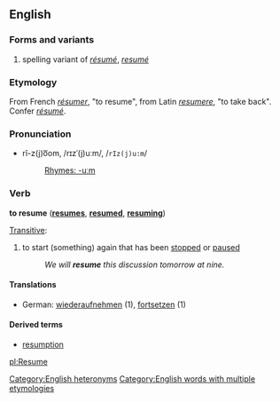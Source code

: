 ==English==

===Forms and variants===
#spelling variant of ''[[résumé]]'', ''[[resumé]]''

===Etymology===
From French ''[[résumer]]'', "to resume", from Latin ''[[resumere]]'', "to take back". Confer ''[[résumé]]''.

===Pronunciation===
*rĭ-z(j)o͞om, /rɪzˈ(j)uːm/, /<tt>rIz(j)u:m</tt>/
*:[[Rhymes:English:-uːm|Rhymes: -uːm]]
<!-- is rē-z(j)o͞om, /riːzˈ(j)uːm/, /<tt>ri:z(j)u:m</tt>/ also valid? what do print dicts say? -->

===Verb===
'''to resume''' ('''[[resumes]]''', '''[[resumed]]''', '''[[resuming]]''')

[[Transitive]]:
# to start (something) again that has been [[stop]]ped or [[pause]]d
#:''We will '''resume''' this discussion tomorrow at nine.''

====Translations====
*German: [[wiederaufnehmen]] (1), [[fortsetzen]] (1)

====Derived terms====
*[[resumption]]

[[Category:English heteronyms]]
[[Category:English words with multiple etymologies]]

[[pl:Resume]]